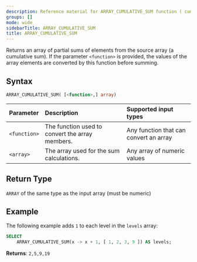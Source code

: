 ```yaml
---
description: Reference material for ARRAY_CUMULATIVE_SUM function ( cumulative )
groups: []
mode: wide
sidebarTitle: ARRAY_CUMULATIVE_SUM
title: ARRAY_CUMULATIVE_SUM
---
```



Returns an array of partial sums of elements from the source array (a cumulative sum). If the parameter `<function>` is provided, the values of the array elements are converted by this function before summing.

## Syntax


```sql
ARRAY_CUMULATIVE_SUM( [<function>,] array)
```

| Parameter | Description                                     | Supported input types 
| :--------- | :----------------------------------------------- | :------|
| `<function>`  | The function used to convert the array members. | Any function that can convert an array |  
| `<array>`   | The array used for the sum calculations.        | Any array of numeric values |

## Return Type
`ARRAY` of the same type as the input array (must be numeric)

## Example


The following example adds `1` to each level in the `levels` array: 
```sql
SELECT
	ARRAY_CUMULATIVE_SUM(x -> x + 1, [ 1, 2, 3, 9 ]) AS levels;
```

**Returns**: `2,5,9,19`

